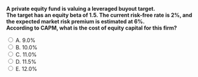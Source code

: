 ::: {.question-block}

<form onsubmit="event.preventDefault(); checkAnswer('module4_mcq_q32')" data-correct-answer="C">
  <strong style="display: block;">
  A private equity fund is valuing a leveraged buyout target.  
  The target has an equity beta of 1.5. The current risk-free rate is 2%, and the expected market risk premium is estimated at 6%.  
  According to CAPM, what is the cost of equity capital for this firm?
  </strong>

  <label><input type="radio" name="module4_mcq_q32" value="A"> A. 9.0%</label><br>
  <label><input type="radio" name="module4_mcq_q32" value="B"> B. 10.0%</label><br>
  <label><input type="radio" name="module4_mcq_q32" value="C"> C. 11.0%</label><br>
  <label><input type="radio" name="module4_mcq_q32" value="D"> D. 11.5%</label><br>
  <label><input type="radio" name="module4_mcq_q32" value="E"> E. 12.0%</label><br>
</form>

<div id="feedback-module4_mcq_q32" class="feedback" data-status="" style="display:none;">
✅ Correct: C. rE = 2% + 1.5 × 6% = 11.0%.
</div>

:::
